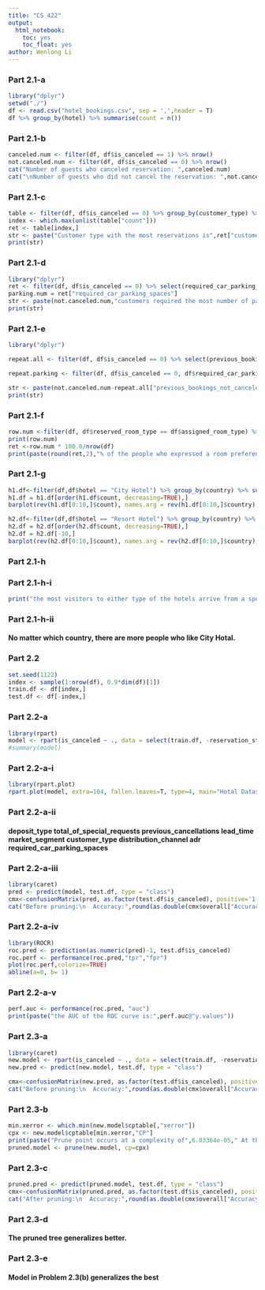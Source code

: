```yaml
---
title: "CS 422"
output: 
  html_notebook:
    toc: yes
    toc_float: yes
author: Wenlong Li
---
```

### Part 2.1-a
```r
library("dplyr")
setwd("./")
df <- read.csv("hotel_bookings.csv", sep = ',',header = T)
df %>% group_by(hotel) %>% summarise(count = n())
```
### Part 2.1-b
```r
canceled.num <- filter(df, df$is_canceled == 1) %>% nrow()
not.canceled.num <- filter(df, df$is_canceled == 0) %>% nrow()
cat("Number of guests who canceled reservation: ",canceled.num)
cat("\nNumber of guests who did not cancel the reservation: ",not.canceled.num)
```
### Part 2.1-c
```r
table <- filter(df, df$is_canceled == 0) %>% group_by(customer_type) %>% summarise(count = n())
index <- which.max(unlist(table["count"]))
ret <- table[index,]
str <- paste("Customer type with the most reservations is",ret["customer_type"], ", with" ,ret["count"],"reservations")
print(str)
```
### Part 2.1-d
```r
library("dplyr")
ret <- filter(df, df$is_canceled == 0) %>% select(required_car_parking_spaces) %>% colSums(na.rm = TRUE)
parking.num = ret["required_car_parking_spaces"]
str <- paste(not.canceled.num,"customers required the most number of parking spaces",parking.num)
print(str)
```
### Part 2.1-e
```r
library("dplyr")

repeat.all <- filter(df, df$is_canceled == 0) %>% select(previous_bookings_not_canceled) %>% colSums(na.rm = TRUE)

repeat.parking <- filter(df, df$is_canceled == 0, df$required_car_parking_spaces>0) %>% select(previous_bookings_not_canceled) %>% colSums(na.rm = TRUE)

str <- paste(not.canceled.num-repeat.all["previous_bookings_not_canceled"],"customers required the least number of parking spaces",parking.num-repeat.parking["previous_bookings_not_canceled"])
print(str)
```
### Part 2.1-f
```r
row.num <-filter(df, df$reserved_room_type == df$assigned_room_type) %>% nrow()
print(row.num)
ret <-row.num * 100.0/nrow(df)
print(paste(round(ret,2),"% of the people who expressed a room preference during reservation got the room during check-in."))
```
### Part 2.1-g
```r
h1.df<-filter(df,df$hotel == "City Hotel") %>% group_by(country) %>% summarise(count = n())
h1.df = h1.df[order(h1.df$count, decreasing=TRUE),]
barplot(rev(h1.df[0:10,]$count), names.arg = rev(h1.df[0:10,]$country), xlim = c(0, 12), main="Top 10 countries of origin for City Hotel", col =rainbow(10)) 

h2.df<-filter(df,df$hotel == "Resort Hotel") %>% group_by(country) %>% summarise(count = n())
h2.df = h2.df[order(h2.df$count, decreasing=TRUE),]
h2.df = h2.df[-10,]
barplot(rev(h2.df[0:10,]$count), names.arg = rev(h2.df[0:10,]$country), xlim = c(0, 12), main="Top 10 countries of origin for Resort Hotel", col = rainbow(10)) 
```
### Part 2.1-h
### Part 2.1-h-i
```r
print("the most visitors to either type of the hotels arrive from a specific country is PRT")
```

### Part 2.1-h-ii
#### No matter which country, there are more people who like City Hotal.

### Part 2.2
```r
set.seed(1122)
index <- sample(1:nrow(df), 0.9*dim(df)[1])
train.df <- df[index,]
test.df <- df[-index,]
```
### Part 2.2-a
```r
library(rpart)
model <- rpart(is_canceled ~ ., data = select(train.df, -reservation_status, -country, -agent, -company, -reservation_status_date), method = "class")
#summary(model)
```
### Part 2.2-a-i
```r
library(rpart.plot)
rpart.plot(model, extra=104, fallen.leaves=T, type=4, main="Hotal Dataset Decision Tree")
```
### Part 2.2-a-ii
#### deposit_type total_of_special_requests previous_cancellations lead_time  market_segment    customer_type distribution_channel adr required_car_parking_spaces 
                           
### Part 2.2-a-iii
```r
library(caret)
pred <- predict(model, test.df, type = "class")
cmx<-confusionMatrix(pred, as.factor(test.df$is_canceled), positive='1')
cat("Before pruning:\n  Accuracy:",round(as.double(cmx$overall["Accuracy"]),3),"\n  Error:",round(1-as.double(cmx$overall["Accuracy"]),3),"\n  Balanced Accuracy:",round(as.double(cmx$byClass["Balanced Accuracy"]),3),"\n  Specificity:",round(as.double(cmx$byClass["Specificity"]),3),"\n  Sensitivity:",round(as.double(cmx$byClass["Sensitivity"]),3),"\n  Precision:",round(as.double(cmx$byClass["Pos Pred Value"]),3))
```
### Part 2.2-a-iv
```r
library(ROCR)
roc.pred <- prediction(as.numeric(pred)-1, test.df$is_canceled)
roc.perf <- performance(roc.pred,"tpr","fpr")
plot(roc.perf,colorize=TRUE)
abline(a=0, b= 1)

```

### Part 2.2-a-v
```r
perf.auc <- performance(roc.pred, "auc")
print(paste("the AUC of the ROC curve is:",perf.auc@"y.values"))
```
### Part 2.3-a
```r
library(caret)
new.model <- rpart(is_canceled ~ ., data = select(train.df, -reservation_status, -country, -agent, -company, -reservation_status_date), method = "class", control=rpart.control(cp=0.0))
new.pred <- predict(new.model, test.df, type = "class")

cmx<-confusionMatrix(new.pred, as.factor(test.df$is_canceled), positive='1')
cat("Before pruning:\n  Accuracy:",round(as.double(cmx$overall["Accuracy"]),3),"\n  Error:",round(1-as.double(cmx$overall["Accuracy"]),3),"\n  Balanced Accuracy:",round(as.double(cmx$byClass["Balanced Accuracy"]),3),"\n  Specificity:",round(as.double(cmx$byClass["Specificity"]),3),"\n  Sensitivity:",round(as.double(cmx$byClass["Sensitivity"]),3),"\n  Precision:",round(as.double(cmx$byClass["Pos Pred Value"]),3))
```
### Part 2.3-b
```r
min.xerror <- which.min(new.model$cptable[,"xerror"])
cpx <- new.model$cptable[min.xerror,"CP"]
print(paste("Prune point occurs at a complexity of",6.03364e-05," At this complexity, xerror is",round(new.model$cptable[min.xerror,"xerror"],5)))
pruned.model <- prune(new.model, cp=cpx)
```
### Part 2.3-c
```r
pruned.pred <- predict(pruned.model, test.df, type = "class")
cmx<-confusionMatrix(pruned.pred, as.factor(test.df$is_canceled), positive='1')
cat("After pruning:\n  Accuracy:",round(as.double(cmx$overall["Accuracy"]),3),"\n  Error:",round(1-as.double(cmx$overall["Accuracy"]),3),"\n  Balanced Accuracy:",round(as.double(cmx$byClass["Balanced Accuracy"]),3),"\n  Specificity:",round(as.double(cmx$byClass["Specificity"]),3),"\n  Sensitivity:",round(as.double(cmx$byClass["Sensitivity"]),3),"\n  Precision:",round(as.double(cmx$byClass["Pos Pred Value"]),3))
```
### Part 2.3-d
#### The pruned tree generalizes better.
### Part 2.3-e
#### Model in Problem 2.3(b) generalizes the best